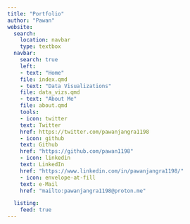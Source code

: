 ```yaml
---
title: "Portfolio"
author: "Pawan"
website:
  search:
    location: navbar
    type: textbox
  navbar:
    search: true
    left:
    - text: "Home"
    file: index.qmd
    - text: "Data Visualizations"
    file: data_vizs.qmd
    - text: "About Me"
    file: about.qmd
    tools:
    - icon: twitter
    text: Twitter
    href: https://twitter.com/pawanjangra1198
    - icon: github
    text: Github
    href: "https://github.com/pawan1198"
    - icon: linkedin
    text: LinkedIn
    href: "https://www.linkedin.com/in/pawanjangra1198/"
    - icon: envelope-at-fill
    text: e-Mail
    href: "mailto:pawanjangra1198@proton.me"

  listing:
    feed: true
---
```


